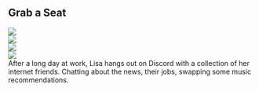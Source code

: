 <div className="m-5 p-5 bg-orange-900 rounded-md shadow-sm">

<h2 className="text-2xl font-bold mb-4 text-white">Grab a Seat</h2>

<div class="grid grid-cols-2">
  <div>
    <img className="rounded-tl-xl" src="https://mj-gallery.com/95641b3e-1bc6-437c-8412-3e2eddbda298/grid_0.png" />
  </div>
  <div>
      <img className="rounded-tr-xl" src="https://mj-gallery.com/95641b3e-1bc6-437c-8412-3e2eddbda298/grid_0.png" />
  </div> 
  
  <div>
    <img src="https://mj-gallery.com/95641b3e-1bc6-437c-8412-3e2eddbda298/grid_0.png" />
  </div>
  
  <div>
    <img src="https://mj-gallery.com/95641b3e-1bc6-437c-8412-3e2eddbda298/grid_0.png" />
  </div>
  
  <div className="col-span-2 text-white mt-3">
    After a long day at work, Lisa hangs out on Discord with a collection of her internet friends. Chatting about the news, their jobs, swapping some music recommendations.
  </div>
 
  
</div>

  



</div>

